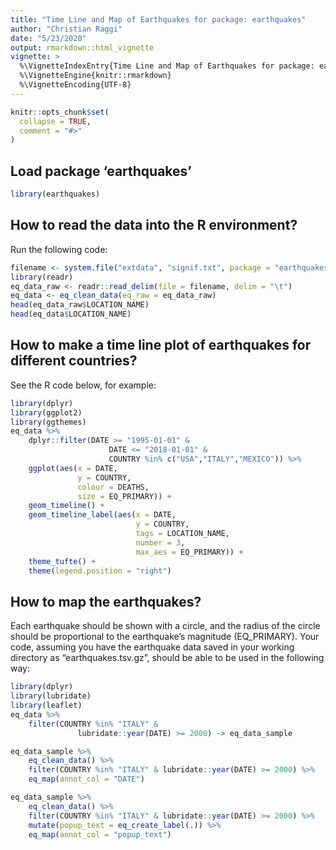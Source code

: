 ```yaml
---
title: "Time Line and Map of Earthquakes for package: earthquakes"
author: "Christian Raggi"
date: "5/23/2020"
output: rmarkdown::html_vignette
vignette: >
  %\VignetteIndexEntry{Time Line and Map of Earthquakes for package: earthquakes}
  %\VignetteEngine{knitr::rmarkdown}
  %\VignetteEncoding{UTF-8}
---
```


```r
knitr::opts_chunk$set(
  collapse = TRUE,
  comment = "#>"
)
```

## Load package 'earthquakes'

```r
library(earthquakes)
```

## How to read the data into the R environment?

Run the following code:

```r
filename <- system.file("extdata", "signif.txt", package = "earthquakes")
library(readr)
eq_data_raw <- readr::read_delim(file = filename, delim = "\t")
eq_data <- eq_clean_data(eq_raw = eq_data_raw)
head(eq_data_raw$LOCATION_NAME)
head(eq_data$LOCATION_NAME)
```

## How to make a time line plot of earthquakes for different countries?

See the R code below, for example:

```r
library(dplyr)
library(ggplot2)
library(ggthemes)
eq_data %>%
    dplyr::filter(DATE >= "1995-01-01" & 
                      DATE <= "2018-01-01" &
                      COUNTRY %in% c("USA","ITALY","MEXICO")) %>%
    ggplot(aes(x = DATE,
               y = COUNTRY,
               colour = DEATHS,
               size = EQ_PRIMARY)) +
    geom_timeline() +
    geom_timeline_label(aes(x = DATE, 
                            y = COUNTRY, 
                            tags = LOCATION_NAME, 
                            number = 3, 
                            max_aes = EQ_PRIMARY)) +
    theme_tufte() +
    theme(legend.position = "right")
```


## How to map the earthquakes?

Each earthquake should be shown with a circle, and the radius of the circle should be proportional to the earthquake's magnitude (EQ_PRIMARY). Your code, assuming you have the earthquake data saved in your working directory as "earthquakes.tsv.gz", should be able to be used in the following way:

```r
library(dplyr)
library(lubridate)
library(leaflet)
eq_data %>%
    filter(COUNTRY %in% "ITALY" &
               lubridate::year(DATE) >= 2000) -> eq_data_sample

eq_data_sample %>%
    eq_clean_data() %>%
    filter(COUNTRY %in% "ITALY" & lubridate::year(DATE) >= 2000) %>%
    eq_map(annot_col = "DATE")

eq_data_sample %>%
    eq_clean_data() %>%
    filter(COUNTRY %in% "ITALY" & lubridate::year(DATE) >= 2000) %>%
    mutate(popup_text = eq_create_label(.)) %>%
    eq_map(annot_col = "popup_text")
```

